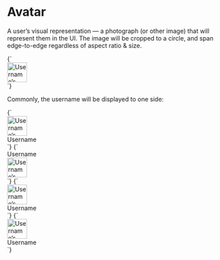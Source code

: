 
<Meta title="Atoms/Avatar" />

# Avatar

A user’s visual representation — a photograph (or other image) that will represent them in the UI. The image will be cropped to a circle, and span edge-to-edge regardless of aspect ratio & size.

<Canvas>
  <Story name="Avatar">
    {`
      <div class="a-avatar">
        <img src="https://placekitten.com/100/100" width="46" height="46" alt="Username’s avatar" />
      </div>
    `}
  </Story>
</Canvas>

Commonly, the username will be displayed to one side:

<Canvas isColumn>
  <Story name="Avatar with name (left-to-right)">
    {`
      <div class="u-flex u-items-center">
        <div class="a-avatar u-flex u-items-center">
          <img src="https://placekitten.com/100/100" width="46" height="46" alt="Username’s avatar" />
        </div>
        <span class="u-margin-s--left">Username</span>
      </div>
    `}
  </Story>
  <Story name="Avatar with name (right-to-left)">
    {`
      <div class="u-flex u-items-center">
        <span class="u-margin-s--right">Username</span>
        <div class="a-avatar">
          <img src="https://placekitten.com/100/100" width="46" height="46" alt="Username’s avatar" />
        </div>
      </div>
    `}
  </Story>
</Canvas>

<Canvas isColumn>
  <Story name="Avatar - medium">
    {`
      <div class="u-flex u-items-center">
        <div class="a-avatar a-avatar--m u-flex u-items-center">
          <img src="https://placekitten.com/100/100" width="46" height="46" alt="Username’s avatar" />
        </div>
        <span class="u-margin-s--left">Username</span>
      </div>
    `}
  </Story>
  <Story name="Avatar - large">
    {`
      <div class="u-flex u-items-center">
        <div class="a-avatar a-avatar--l u-flex u-items-center">
          <img src="https://placekitten.com/100/100" width="46" height="46" alt="Username’s avatar" />
        </div>
        <span class="u-margin-s--left">Username</span>
      </div>
    `}
  </Story>
</Canvas>
